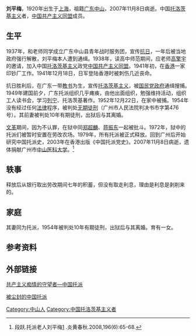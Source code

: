 '''刘平梅'''，1920年出生于[[上海|上海]]，祖籍[[广东|广东]][[中山市|中山]]，2007年11月8日病逝。中国[[托洛茨基主义|托洛茨基主义]]者，[[中国共产主义同盟|中国共产主义同盟]]成员。


== 生平 ==

1937年，和老师同学成立广东中山县青年战时服务团，宣传[[抗日|抗日]]，一年后被当地政府强行解散，刘平梅本人遭到通缉。1938年，读高中师范期间，应老师[[高擎宇|高擎宇]]的邀请，加入中国[[托洛茨基主义|托洛茨基主义]]政党[[中国共产主义同盟|中国共产主义同盟]]。1941年初，在[[香港|香港]]一家印钞厂工作。1941年12月18日，日军登陆香港时被刺伤几近丧命。

抗日胜利后，在广东一带[[教书|教书]]为生，宣传[[托洛茨基主义|托洛茨基主义]]，被[[国民党政府|国民党政府]]通缉搜捕。1949年建国前夕，广东托派组织几乎瘫痪，由他出面组织，勉强维持活动，组织工人读书会，学习[[列宁|列宁]]、托洛茨基著作。1952年12月22日，在家中被捕。1954年没有经过任何[[法律|法律]]程序，被判处[[无期徒刑|无期徒刑]]（广州市人民法院判决书市字第476号）。其前妻被判处10年有期徒刑，出狱后与其离婚。

[[文革|文革]]期间，因为不认罪，在狱中同[[郑超麟|郑超麟]]、[[蒋振东|蒋振东]]一起被批斗。1972年，狱中的托派们被暂时安置在劳改农场。1979年，所有托派被正式释放。回到广州后开始研究中国托派史，2003年在香港出版《中国托派党史》。2007年11月8日病逝，遗体捐献广州市[[中山医科大学|中山医科大学]]。<ref>段跃.托派老人刘平梅[http://www.cnki.com.cn/Article/CJFDTotal-YHCQ200806016.htm] {{Wayback|url=http://www.cnki.com.cn/Article/CJFDTotal-YHCQ200806016.htm |date=20190513173252 }}.炎黄春秋.2008,196(6):65-68.</ref>

== 轶事 ==
释放后从银行取出劳改期间七年的积蓄，但没有取走利息，理由是利息是剥削来的。

== 家庭 ==
其妻同为托派，1954年被判处10年有期徒刑，出狱后与其离婚。育有一女。

== 参考资料 ==
<references/>

== 外部链接 ==
[http://liulimin.blshe.com/post/965/734425 共产主义痴情的守望者—中国托派] {{Wayback|url=http://liulimin.blshe.com/post/965/734425 |date=20120606191225 }}

[http://www.nfcmag.com/articles/2372 被尘封的中国托派] {{Wayback|url=http://www.nfcmag.com/articles/2372 |date=20120420083823 }}

{{DEFAULTSORT:Liu刘}}
[[Category:中山人|Category:中山人]]
[[Category:中国托洛茨基主义者|Category:中国托洛茨基主义者]]